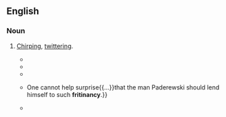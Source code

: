 ==English==

===Noun===
{{en-noun|-}}

# {{lb|en|rare}} [[chirping|Chirping]], [[twittering]].
#* {{RQ:Browne Pseudodoxia Epidemica|edition=2nd|chapter=Of the Picture of a Grasshopper|page=199|text=The Cicada is most upon trees; and lastly, the note or '''fritiniancy''' thereof is farre more shrill then that of the Locust.}}
#* {{quote-journal|en|year=1857|month=July|author=Jack Tupper|title=Extracts from the Diary of an Artist|page=202|journal=The Crayon|text=Trees will make the old noises in my ears—their trunks lay the same purple stain along the path, and the grass, with a silver '''fritinancy''', answer the same branch-noises; but the cause must be, as heretofore, wind, sun, and grasshopper!}}
#* {{quote-journal|en|year=1895|month=October|journal=M'lle New York|volume=1|number=6|title=Leader|page=2|text=And perhaps in these days when the hens hold conventions and their '''fritinancy''' disturbs the ears of thoughtful men it may not be superfluous to iterate the old truth that woman is physically, mentally, and morally inferior to man.}}
#* {{quote-journal|en|date=1900-02-22|journal=The Mirror (St Louis)|volume=10|number=2|author=Pasquin|title=Paderewski: How his playing struck a Philistine|page=12|text=If there were not so many people who play the piano, the piano-playing of Paderewski would not be so glorified.{{...}}One cannot help surprise{{...}}that the man Paderewski should lend himself to such '''fritinancy'''.}}
#* {{quote-book|en|year=1929|year_published=1952|author=Eric Linklater|title=Poet's Pub|publisher=J. Cape|page=281|text='The native thought of mankind is gratitude. The most significant noise of earth is the singing of birds,' said the professor with determination.<br>'<nowiki/>'''Fritinancy''',' declared the young man beside the fire.}}